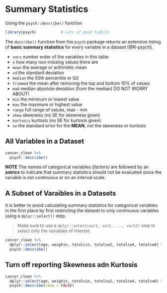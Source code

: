 # Summary Statistics

Using the `psych::describe()` function


```{r, message=FALSE, error=FALSE}
library(psych)           # Lots of good tidbits
```


The `describe()` function from the `psych` package returns an extensive listing of **basic summary statistics** for every variable in a dataset [@R-psych]. 

* `vars` number order of the variables in this table
* `n` how many non-missing values there are
* `mean` the average or arithmetic mean
* `sd` the standard deviation 
* `median` the 50th percentile or Q2
* `trimmed` the mean after removing the top and bottom 10% of values
* `mad` median absolute deviation (from the median) DO NOT WORRY ABOUT!
* `min` the minimum or lowest value
* `max` the maximum or highest value
* `range` full range of values, max - min
* `skew` skewness (no SE for skewness given)
* `kurtosis` kurtosis (no SE for kurtosis given)
* `se` the standard error for the **MEAN**, not the skewness or kurtosis


## All Variables in a Dataset


```{r}
cancer_clean %>% 
  psych::describe()
```

**NOTE** The names of categorical variables *(factors)* are followed by an **astrics** to indicate that summary statistics should not be evaluated since the variable is not continuous or on an interval scale.


## A Subset of Varaibles in a Datasets

It is better to avoid calculating summary statistics for categorical variables in the first place by first restricting the dataset to only continuous variables using a `dplyr::select()` step.

> Make sure to use a `dplyr::select(var1, var2, ..., var12)` step to select only the variables of interest.

```{r}
cancer_clean %>% 
  dplyr::select(age, weighin, totalcin, totalcw2, totalcw4, totalcw6) %>%
  psych::describe()
```

## Turn off reporting Skewness adn Kurtosis

```{r}
cancer_clean %>% 
  dplyr::select(age, weighin, totalcin, totalcw2, totalcw4, totalcw6) %>%
  psych::describe(skew = FALSE)
```




